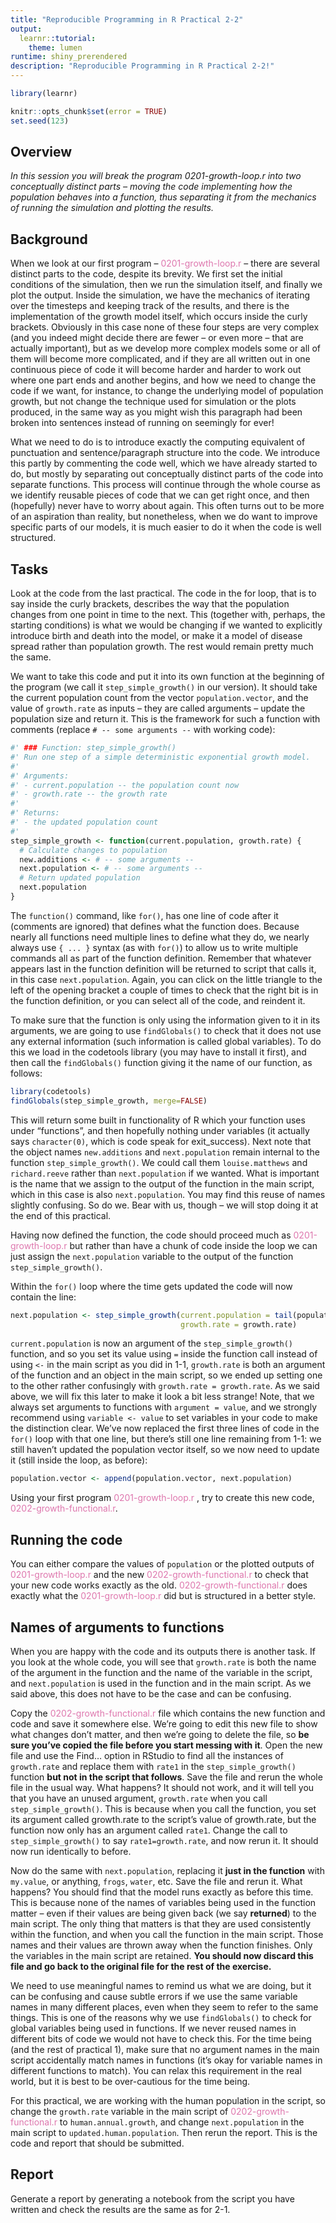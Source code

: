 ```yaml
---
title: "Reproducible Programming in R Practical 2-2"
output:
  learnr::tutorial:
    theme: lumen
runtime: shiny_prerendered
description: "Reproducible Programming in R Practical 2-2!"
---
```


```r
library(learnr)

knitr::opts_chunk$set(error = TRUE)
set.seed(123)
```


## Overview

*In this session you will break the program 0201-growth-loop.r into two conceptually distinct parts – moving the code implementing how the population behaves into a function, thus separating it from the mechanics of running the simulation and plotting the results.*

## Background

When we look at our first program – 
<span style="color: #de77ae;">0201-growth-loop.r</span> – there are several
distinct parts to the code, despite its brevity. We first set the initial 
conditions of the simulation, then we run the simulation itself, and finally we 
plot the output. Inside the simulation, we have the mechanics of iterating over 
the timesteps and keeping track of the results, and there is the implementation 
of the growth model itself, which occurs inside the curly brackets. Obviously in 
this case none of these four steps are very complex (and you indeed might decide 
there are fewer – or even more – that are actually important), but as we develop 
more complex models some or all of them will become more complicated, and if 
they are all written out in one continuous piece of code it will become harder 
and harder to work out where one part ends and another begins, and how we need 
to change the code if we want, for instance, to change the underlying model of 
population growth, but not change the technique used for simulation or the plots 
produced, in the same way as you might wish this paragraph had been broken into
sentences instead of running on seemingly for ever!

What we need to do is to introduce exactly the computing equivalent of 
punctuation and sentence/paragraph structure into the code. We introduce this 
partly by commenting the code well, which we have already started to do, but 
mostly by separating out conceptually distinct parts of the code into separate 
functions. This process will continue through the whole course as we identify 
reusable pieces of code that we can get right once, and then (hopefully) never 
have to worry about again. This often turns out to be more of an aspiration than 
reality, but nonetheless, when we do want to improve specific parts of our 
models, it is much easier to do it when the code is well structured.

## Tasks

Look at the code from the last practical. The code in the for loop, that is to 
say inside the curly brackets, describes the way that the population changes 
from one point in time to the next. This (together with, perhaps, the starting 
conditions) is what we would be changing if we wanted to explicitly introduce 
birth and death into the model, or make it a model of disease spread rather than 
population growth. The rest would remain pretty much the same.

We want to take this code and put it into its own function at the beginning of 
the program (we call it `step_simple_growth()` in our version). It should take 
the current population count from the vector `population.vector`, and the value 
of `growth.rate` as inputs – they are called arguments – update the population 
size and return it. This is the framework for such a function with comments 
(replace `# -- some arguments --` with working code):

```r
#' ### Function: step_simple_growth() 
#' Run one step of a simple deterministic exponential growth model. 
#'
#' Arguments: 
#' - current.population -- the population count now
#' - growth.rate -- the growth rate 
#'
#' Returns:
#' - the updated population count
#'
step_simple_growth <- function(current.population, growth.rate) {
  # Calculate changes to population
  new.additions <- # -- some arguments --
  next.population <- # -- some arguments --
  # Return updated population
  next.population
}
```
The `function()` command, like `for()`, has one line of code after it (comments 
are ignored) that defines what the function does. Because nearly all functions 
need multiple lines to define what they do, we nearly always use `{ ... }` 
syntax (as with `for()`) to allow us to write multiple commands all as part of 
the function definition. Remember that whatever appears last in the function 
definition will be returned to script that calls it, in this case 
`next.population`. Again, you can click on the little triangle to the left of 
the opening bracket a couple of times to check that the right bit is in the 
function definition, or you can select all of the code, and reindent it.

To make sure that the function is only using the information given to it in its 
arguments, we are going to use `findGlobals()` to check that it does not use any 
external information (such information is called global variables). To do this 
we load in the codetools library (you may have to install it first), and then 
call the `findGlobals()` function giving it the name of our function, as 
follows:

```r
library(codetools) 
findGlobals(step_simple_growth, merge=FALSE)
```

This will return some built in functionality of R which your function uses under 
"functions", and then hopefully nothing under variables (it actually says 
`character(0)`, which is code speak for exit_success). Next note that the object 
names `new.additions` and `next.population` remain internal to the function 
`step_simple_growth()`. We could call them `louise.matthews` and `richard.reeve` 
rather than `next.population` if we wanted. What is important is the name that 
we assign to the output of the function in the main script, which in this case 
is also `next.population`. You may find this reuse of names slightly confusing. 
So do we. Bear with us, though – we will stop doing it at the end of this 
practical.

Having now defined the function, the code should proceed much as 
<span style="color: #de77ae;">0201-growth-loop.r</span> but rather than have a 
chunk of code inside the loop we can just assign the `next.population` variable 
to the output of the function `step_simple_growth()`.

Within the `for()` loop where the time gets updated the code will now contain 
the line:

```r
next.population <- step_simple_growth(current.population = tail(population.vector, 1), 
                                      growth.rate = growth.rate)
```

`current.population` is now an argument of the `step_simple_growth()` function, 
and so you set its value using `=` inside the function call instead of using 
`<-` in the main script as you did in 1-1, `growth.rate` is both an argument of 
the function and an object in the main script, so we ended up setting one to 
the other rather confusingly with `growth.rate = growth.rate`. As we said above, 
we will fix this later to make it look a bit less strange! Note, that we always 
set arguments to functions with `argument = value`, and we strongly recommend 
using `variable <- value` to set variables in your code to make the distinction 
clear. We’ve now replaced the first three lines of code in the `for()` loop with 
that one line, but there’s still one line remaining from 1-1: we still haven’t 
updated the population vector itself, so we now need to update it (still inside 
the loop, as before):

```r
population.vector <- append(population.vector, next.population)
```

Using your first program <span style="color: #de77ae;">0201-growth-loop.r
</span>, try to create this new code, <span style="color: #de77ae;">
0202-growth-functional.r</span>.

## Running the code

You can either compare the values of `population` or the plotted outputs of 
<span style="color: #de77ae;">0201-growth-loop.r</span> and the new 
<span style="color: #de77ae;">0202-growth-functional.r</span> to check that 
your new code works exactly as the old. <span style="color: #de77ae;">
0202-growth-functional.r</span> does exactly what the 
<span style="color: #de77ae;">0201-growth-loop.r</span> did but is structured 
in a better style.

## Names of arguments to functions

When you are happy with the code and its outputs there is another task. If you 
look at the whole code, you will see that `growth.rate` is both the name of the
argument in the function and the name of the variable in the script, and
`next.population` is used in the function and in the main script. As we said 
above, this does not have to be the case and can be confusing.

Copy the <span style="color: #de77ae;">0202-growth-functional.r</span> file 
which contains the new function and code and save it somewhere else. We’re going 
to edit this new file to show what changes don’t matter, and then we’re going to 
delete the file, so 
**be sure you’ve copied the file before you start messing with it**. Open the 
new file and use the Find... option in RStudio to find all the instances of
`growth.rate` and replace them with `rate1` in the `step_simple_growth()` 
function **but not in the script that follows**. Save the file and rerun the 
whole file in the usual way. What happens? It should not work, and it will tell 
you that you have an unused argument, `growth.rate` when you call
`step_simple_growth()`. This is because when you call the function, you set its
argument called growth.rate to the script’s value of growth.rate, but the 
function now only has an argument called `rate1`. Change the call to
`step_simple_growth()` to say `rate1=growth.rate`, and now rerun it. It should 
now run identically to before.

Now do the same with `next.population`, replacing it **just in the function** 
with `my.value`, or anything, `frogs`, `water`, etc. Save the file and rerun it. 
What happens? You should find that the model runs exactly as before this time. 
This is because none of the names of variables being used in the function matter 
– even if their values are being given back (we say **returned**) to the main 
script. The only thing that matters is that they are used consistently within 
the function, and when you call the function in the main script. Those names and 
their values are thrown away when the function finishes. Only the variables in 
the main script are retained. **You should now discard this file and go back to the original file for the rest of the exercise.**

We need to use meaningful names to remind us what we are doing, but it can be 
confusing and cause subtle errors if we use the same variable names in many 
different places, even when they seem to refer to the same things. This is one 
of the reasons why we use `findGlobals()` to check for global variables being 
used in functions. If we never reused names in different bits of code we would 
not have to check this. For the time being (and the rest of practical 1), make 
sure that no argument names in the main script accidentally match names in 
functions (it’s okay for variable names in different functions to match). You 
can relax this requirement in the real world, but it is best to be over-cautious 
for the time being.

For this practical, we are working with the human population in the script, so 
change the `growth.rate` variable in the main script of 
<span style="color: #de77ae;">0202-growth-functional.r</span> to
`human.annual.growth`, and change `next.population` in the main script to
`updated.human.population`. Then rerun the report. This is the code and report 
that should be submitted.

## Report

Generate a report by generating a notebook from the script you have written and 
check the results are the same as for 2-1.
